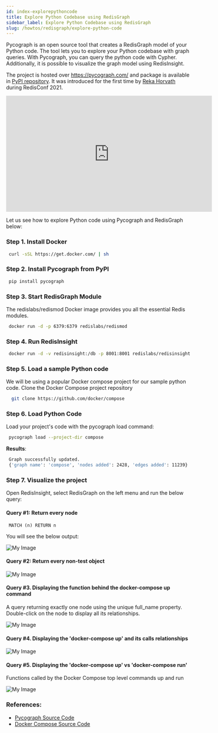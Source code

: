 ```yaml
---
id: index-explorepythoncode
title: Explore Python Codebase using RedisGraph
sidebar_label: Explore Python Codebase using RedisGraph
slug: /howtos/redisgraph/explore-python-code
---
```


Pycograph is an open source tool that creates a RedisGraph model of your Python code. The tool lets you to explore your Python codebase with graph queries. With Pycograph, you can query the python code with Cypher. Additionally, it is possible to visualize the graph model using RedisInsight.

The project is hosted over https://pycograph.com/ and package is available in [PyPI repository](https://pypi.org/project/pycograph/). It was introduced for the first time by [Reka Horvath](https://pypi.org/user/reka/) during RedisConf 2021.

<div class="text--center">
<iframe width="560" height="315" src="https://www.youtube.com/embed/pE3cg6jK2Zg" title="YouTube video player" frameborder="0" allow="accelerometer; autoplay; clipboard-write; encrypted-media; gyroscope; picture-in-picture" allowfullscreen></iframe>
</div>

Let us see how to explore Python code using Pycograph and RedisGraph below:

### Step 1. Install Docker

 ```bash
  curl -sSL https://get.docker.com/ | sh
 ```

### Step 2. Install Pycograph from PyPI

 ```bash
  pip install pycograph
 ```

### Step 3. Start RedisGraph Module

The redislabs/redismod Docker image provides you all the essential Redis modules.

 ```bash
  docker run -d -p 6379:6379 redislabs/redismod
 ```

### Step 4. Run RedisInsight

 ```bash
  docker run -d -v redisinsight:/db -p 8001:8001 redislabs/redisinsight:latest
 ```

### Step 5. Load a sample Python code

We will be using a popular Docker compose project for our sample python code.
Clone the Docker Compose project repository

 ```bash
   git clone https://github.com/docker/compose
 ```

### Step 6. Load Python Code

Load your project's code with the pycograph load command:

 ```bash
  pycograph load --project-dir compose
 ```

<b>Results</b>: 

 ```bash
  Graph successfully updated.
  {'graph name': 'compose', 'nodes added': 2428, 'edges added': 11239}
 ```

### Step 7. Visualize the project

Open RedisInsight, select RedisGraph on the left menu and run the below query:


#### Query #1: Return every node


 ```
  MATCH (n) RETURN n
 ```

You will see the below output:


![My Image](pycograph1.png)

#### Query #2: Return every non-test object


![My Image](pycograph2.png)  

#### Query #3.  Displaying the function behind the docker-compose up command

A query returning exactly one node using the unique full_name property. Double-click on the node to display all its relationships.

![My Image](pycograph3.png)

#### Query #4. Displaying the 'docker-compose up' and its calls relationships

![My Image](pycograph4.png) 

#### Query #5. Displaying the 'docker-compose up' vs 'docker-compose run'

Functions called by the Docker Compose top level commands up and run

![My Image](pycograph5.png)

### References:

- [Pycograph Source Code](https://pycograph.com/examples/)
- [Docker Compose Source Code](https://github.com/docker/compose)
